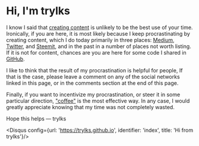 
<Helmet>
    <title>Hi from trylks</title>
    <meta property="og:title" content="Hi from trylks"/>
    <meta property="og:description" content="Find more about me"/>
    <meta property="og:image" content="https://avatars.githubusercontent.com/u/1286855"/>
    <meta property="og:url" content="https://trylks.github.io"/>
    <meta name="twitter:card" content="summary" />
</Helmet>


# Hi, I'm trylks

I know I said that [creating content](https://trylks.medium.com/so-you-want-to-create-content-cef8b570b0cb) is unlikely to be the best use of your time.
Ironically, if you are here, it is most likely because I keep procrastinating by creating content, which I do today
primarily in three places:
[Medium](https://trylks.medium.com/),
[Twitter](https://twitter.com/trylks),
and [Steemit](https://steemit.com/@trylks),
and in the past in a number of places not worth listing.
If it is not for content, chances are you are here for some code I shared in [GitHub](https://github.com/trylks/).

I like to think that the result of my procrastination is helpful for people,
If that is the case, please leave a comment on any of the social networks linked in this page,
or in the comments section at the end of this page.

Finally, if you want to incentivize my procrastination, or steer it in some particular direction,
["coffee"](https://www.buymeacoffee.com/trylks) is the most effective way.
In any case, I would greatly appreciate knowing that my time was not completely wasted.

Hope this helps — trylks

<Disqus config={url: 'https://trylks.github.io', identifier: 'index', title: 'Hi from trylks'}/>

